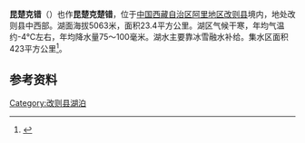 {{ViewTibetanScript}}
{{Infobox_lake
 |湖泊名稱 =昆楚克错
 |湖泊照片 = 
 |湖泊照片標題 = 
 |測深圖 =
 |測深圖標題 =
 |湖泊所在地 = [[中国|中国]][[西藏|西藏]]
 |座標 = {{coord |33|43|N|82|40|E|display=inline,title|scale:500000_type:waterbody_region:CN}}
 |湖泊類別 = [[咸水湖|咸水湖]]
 |流入 =
 |流出 =
 |集水區面積 =423平方公里
 |集水區國家 =
 |湖泊長度 =6.8公里
 |湖泊闊度 =最大3.44公里<br />平均23.4公里
 |湖泊面積 =23.4平方公里
 |平均深度 = 
 |最深深度 = 
 |水體體積 =
 |湖水停留時間 =
 |湖岸線長度 =20公里
 |海拔高度 = 5063米
 |湖中島嶼 =
 |湖邊城鎮 =
}}
{{Location map
 |China Tibet Ngari
 |mark=<!--dot-->Blue pog.svg
 |lat_deg=33|lat_min=43|lat_sec =
 |lon_deg=82|lon_min=40|lon_sec =
 |caption=昆楚克错在[[西藏|西藏]]的位置。
 |position=right
 |width=350
 |float=right
}}
'''昆楚克错'''（{{bo|z=གུན་ཕྱུགས་མཚོ|w=gun phyugs mtsho|t=Günchuk Tso}}）也作'''昆楚克楚错'''，位于[[中国|中国]][[西藏自治区|西藏自治区]][[阿里地区|阿里地区]][[改则县|改则县]]境内，地处改则县中西部。湖面海拔5063米，面积23.4平方公里。湖区气候干寒，年均气温约-4℃左右，年均降水量75～100毫米。湖水主要靠冰雪融水补给。集水区面积423平方公里<ref>{{cite book zh |author=王苏民 窦鸿身 |title=中国湖泊志 |format=M |edition=1 |location=北京 |publisher=科学出版社 |date=1998|pages=450|id= ISBN 7-03-006706-1}}</ref>。
==参考资料==
{{Reflist}}

[[Category:改则县湖泊|Category:改则县湖泊]]